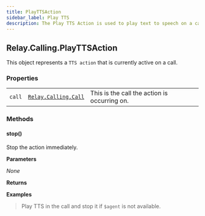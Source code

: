 ```yaml
---
title: PlayTTSAction
sidebar_label: Play TTS
description: The Play TTS Action is used to play text to speech on a call.
---
```


[link]: /sdks/realtime-sdk/v2/language/golang/calling/call

## Relay.Calling.PlayTTSAction

This object represents a `TTS action` that is currently active on a call.

### Properties

|    |   |   |
| -: | - | - |
| `call` | [`Relay.Calling.Call`][link] | This is the call the action is occurring on. |


### Methods

<div class="method-definitions"></div>

#### stop()

Stop the action immediately.


**Parameters**

_None_

**Returns**

**Examples**

> Play TTS in the call and stop it if `$agent` is not available.

```go
```